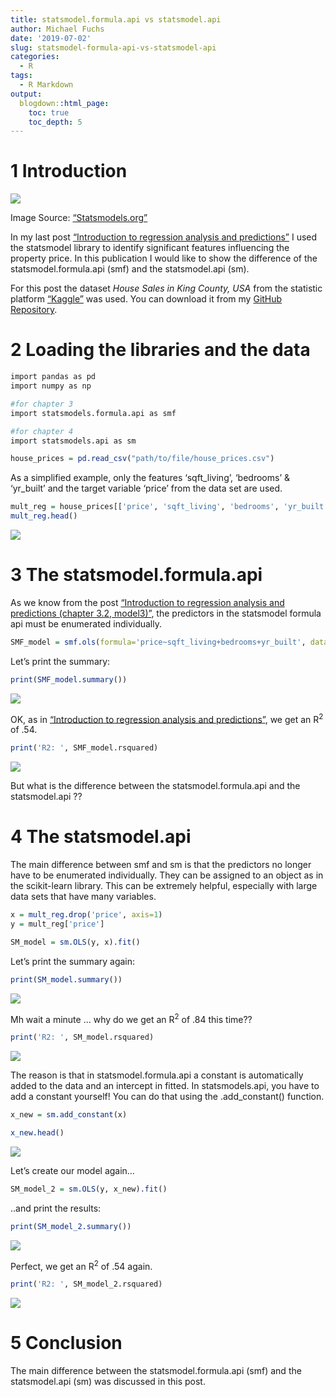 ```yaml
---
title: statsmodel.formula.api vs statsmodel.api
author: Michael Fuchs
date: '2019-07-02'
slug: statsmodel-formula-api-vs-statsmodel-api
categories:
  - R
tags:
  - R Markdown
output:
  blogdown::html_page:
    toc: true
    toc_depth: 5
---
```





# 1 Introduction

![](/post/2019-07-02-statsmodel-formula-api-vs-statsmodel-api_files/p28s1.png)

Image Source: ["Statsmodels.org"](https://www.statsmodels.org/stable/index.html) 



In my last post ["Introduction to regression analysis and predictions"](https://michael-fuchs-python.netlify.com/2019/06/28/introduction-to-regression-analysis-and-predictions/) I used the statsmodel library to identify significant features influencing the property price. In this publication I would like to show the difference of the statsmodel.formula.api (smf) and the statsmodel.api (sm).


For this post the dataset *House Sales in King County, USA* from the statistic platform ["Kaggle"](https://www.kaggle.com) was used. You can download it from my [GitHub Repository](https://github.com/MFuchs1989/Datasets-and-Miscellaneous/tree/main/datasets).



# 2 Loading the libraries and the data


```r
import pandas as pd
import numpy as np

#for chapter 3
import statsmodels.formula.api as smf

#for chapter 4
import statsmodels.api as sm
```


```r
house_prices = pd.read_csv("path/to/file/house_prices.csv")
```


As a simplified example, only the features 'sqft_living', 'bedrooms' & 'yr_built' and the target variable 'price' from the data set are used.

```r
mult_reg = house_prices[['price', 'sqft_living', 'bedrooms', 'yr_built']]
mult_reg.head()
```

![](/post/2019-07-02-statsmodel-formula-api-vs-statsmodel-api_files/p28p1.png)



# 3 The statsmodel.formula.api


As we know from the post ["Introduction to regression analysis and predictions (chapter 3.2, model3)"](https://michael-fuchs-python.netlify.com/2019/06/28/introduction-to-regression-analysis-and-predictions/), the predictors in the statsmodel formula api must be enumerated individually.


```r
SMF_model = smf.ols(formula='price~sqft_living+bedrooms+yr_built', data=mult_reg).fit()
```


Let's print the summary:

```r
print(SMF_model.summary())
```

![](/post/2019-07-02-statsmodel-formula-api-vs-statsmodel-api_files/p28p2.png)


OK, as in ["Introduction to regression analysis and predictions"](https://michael-fuchs-python.netlify.com/2019/06/28/introduction-to-regression-analysis-and-predictions/), we get an R^2^ of .54.

```r
print('R2: ', SMF_model.rsquared)
```

![](/post/2019-07-02-statsmodel-formula-api-vs-statsmodel-api_files/p28p3.png)


But what is the difference between the statsmodel.formula.api and the statsmodel.api ??


# 4 The statsmodel.api


The main difference between smf and sm is that the predictors no longer have to be enumerated individually. They can be assigned to an object as in the scikit-learn library. This can be extremely helpful, especially with large data sets that have many variables.


```r
x = mult_reg.drop('price', axis=1)
y = mult_reg['price']

SM_model = sm.OLS(y, x).fit()
```


Let's print the summary again:


```r
print(SM_model.summary())
```

![](/post/2019-07-02-statsmodel-formula-api-vs-statsmodel-api_files/p28p4.png)

Mh wait a minute ... why do we get an R^2^ of .84 this time??

```r
print('R2: ', SM_model.rsquared)
```

![](/post/2019-07-02-statsmodel-formula-api-vs-statsmodel-api_files/p28p5.png)


The reason is that in statsmodel.formula.api a constant is automatically added to the data and an intercept in fitted. In statsmodels.api, you have to add a constant yourself! You can do that using the .add_constant() function.


```r
x_new = sm.add_constant(x)

x_new.head()
```

![](/post/2019-07-02-statsmodel-formula-api-vs-statsmodel-api_files/p28p6.png)

Let's create our model again...

```r
SM_model_2 = sm.OLS(y, x_new).fit()
```

..and print the results:

```r
print(SM_model_2.summary())
```

![](/post/2019-07-02-statsmodel-formula-api-vs-statsmodel-api_files/p28p7.png)


Perfect, we get an R^2^ of .54 again.


```r
print('R2: ', SM_model_2.rsquared)
```

![](/post/2019-07-02-statsmodel-formula-api-vs-statsmodel-api_files/p28p8.png)


# 5 Conclusion


The main difference between the statsmodel.formula.api (smf) and the statsmodel.api (sm) was discussed in this post.










